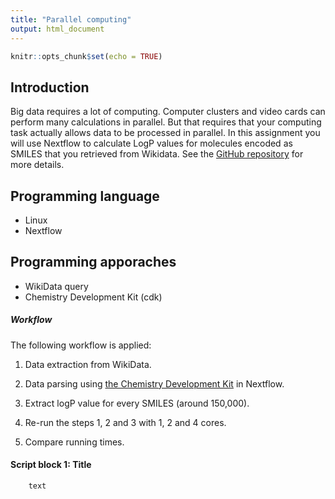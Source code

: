 ```yaml
---
title: "Parallel computing"
output: html_document
---
```


```r
knitr::opts_chunk$set(echo = TRUE)
```

## Introduction
Big data requires a lot of computing. Computer clusters and video cards can perform many calculations in parallel. But that requires that your computing task actually allows data to be processed in parallel. In this assignment you will use Nextflow to calculate LogP values for molecules encoded as SMILES that you retrieved from Wikidata. See the [GitHub repository](https://github.com/Rrtk2/MSB1015-Assignment-3) for more details.


## Programming language
 - Linux
 - Nextflow


## Programming apporaches
 - WikiData query 
 - Chemistry Development Kit (cdk)


##### Workflow
The following workflow is applied:

1) Data extraction from WikiData.

2) Data parsing using [the Chemistry Development Kit](https://cdk.github.io/cdk/) in Nextflow.

3) Extract logP value for every SMILES (around 150,000).

4) Re-run the steps 1, 2 and 3 with 1, 2 and 4 cores.

5) Compare running times.


#### Script block 1: Title

```{}
	text
```



